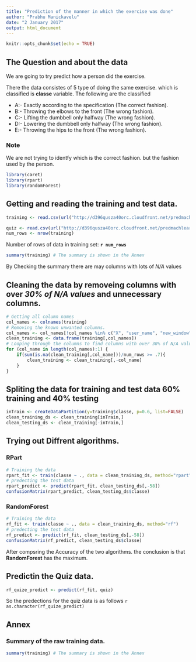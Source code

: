 ```yaml
---
title: "Prediction of the manner in which the exercise was done"
author: "Prabhu Manickavelu"
date: "2 January 2017"
output: html_document
---
```


```r
knitr::opts_chunk$set(echo = TRUE)
```

## The Question and about the data
We are going to try predict how a person did the exercise.

There the data consistes of 5 type of doing the same exercise. which is classified is **classe** variable. The following are the classified

* A:- Exactly according to the specification (The correct fashion).
* B:- Throwing the elbows to the front (The wrong fashion).
* C:- Lifting the dumbbell only halfway (The wrong fashion).
* D:- Lowering the dumbbell only halfway (The wrong fashion).
* E:- Throwing the hips to the front (The wrong fashion).

### Note
We are not trying to identfy which is the correct fashion. but the fashion used by the person. 

```r
library(caret)
library(rpart)
library(randomForest)
```

## Getting and reading the training and test data.
```r
training <- read.csv(url("http://d396qusza40orc.cloudfront.net/predmachlearn/pml-training.csv"), na.strings=c("NA","#DIV/0!",""))

quiz <- read.csv(url("http://d396qusza40orc.cloudfront.net/predmachlearn/pml-testing.csv"), na.strings=c("NA","#DIV/0!",""))
num_rows <- nrow(training)
```
Number of rows of data in training set: **`r num_rows`**
```r
summary(training) # The summary is shown in the Annex 
```
By Checking the summary there are may columns with lots of *N/A* values

## Cleaning the data by removeing columns with over *30% of N/A values* and unnecessary columns.
```r
# Getting all column names
col_names <- colnames(training) 
# Removing the known unwanted columns.
col_names <- col_names[!col_names %in% c("X", "user_name", "new_window")]
clean_training <- data.frame(training[,col_names])
# Looping through the columns to find columns with over 30% of N/A values and removing them
for (col_name in length(col_names):1) {
    if(sum(is.na(clean_training[,col_name]))/num_rows >= .7){
        clean_training <- clean_training[,-col_name]
    }
}
```

## Spliting the data for training and test data 60% training and 40% testing
```r
inTrain <- createDataPartition(y=training$classe, p=0.6, list=FALSE)
clean_training_ds <- clean_training[inTrain,]
clean_testing_ds <- clean_training[-inTrain,]
```

## Trying out Diffrent algorithms.
### RPart
```r
# Training the data
rpart_fit <- train(classe ~ ., data = clean_training_ds, method="rpart")
# predecting the test data
rpart_predict <- predict(rpart_fit, clean_testing_ds[,-58])
confusionMatrix(rpart_predict, clean_testing_ds$classe)
```

### RandomForest
```r
# Training the data
rf_fit <- train(classe ~ ., data = clean_training_ds, method="rf")
# predecting the test data
rf_predict <- predict(rf_fit, clean_testing_ds[,-58])
confusionMatrix(rf_predict, clean_testing_ds$classe)
```

After compsring the Accuracy of the two algorithms. the conclusion is that **RandomForest** has the maximum.

## Predictin the Quiz data.
```r
rf_quize_predict <- predict(rf_fit, quiz)
```
So the predections for the quiz data is as follows `r as.character(rf_quize_predict)`

## Annex
### Summary of the raw training data.
```r
summary(training) # The summary is shown in the Annex 
```
